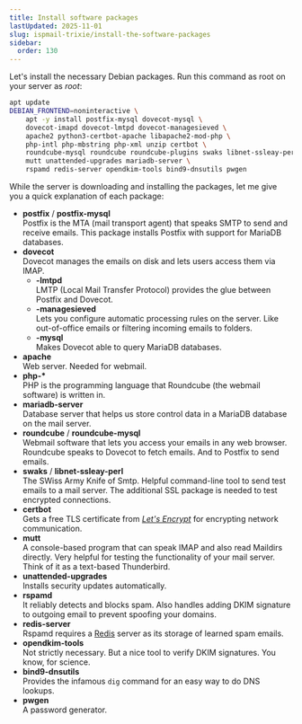 ```yaml
---
title: Install software packages
lastUpdated: 2025-11-01
slug: ispmail-trixie/install-the-software-packages
sidebar:
  order: 130
---
```



Let's install the necessary Debian packages. Run this command as root on your server as _root_:

```sh title="Run this on your server"
apt update
DEBIAN_FRONTEND=noninteractive \
    apt -y install postfix-mysql dovecot-mysql \
    dovecot-imapd dovecot-lmtpd dovecot-managesieved \
    apache2 python3-certbot-apache libapache2-mod-php \
    php-intl php-mbstring php-xml unzip certbot \
    roundcube-mysql roundcube roundcube-plugins swaks libnet-ssleay-perl \
    mutt unattended-upgrades mariadb-server \
    rspamd redis-server opendkim-tools bind9-dnsutils pwgen
```

While the server is downloading and installing the packages, let me give you a quick explanation of each package:

- **postfix** / **postfix-mysql** \
  Postfix is the MTA (mail transport agent) that speaks SMTP to send and receive emails. This package installs Postfix
  with support for MariaDB databases.
- **dovecot** \
  Dovecot manages the emails on disk and lets users access them via IMAP.
  - **-lmtpd** \
    LMTP (Local Mail Transfer Protocol) provides the glue between Postfix and Dovecot.
  - **-managesieved** \
    Lets you configure automatic processing rules on the server. Like out-of-office emails or filtering incoming emails
    to folders.
  - **-mysql** \
    Makes Dovecot able to query MariaDB databases.
- **apache** \
  Web server. Needed for webmail.
- **php-\*** \
  PHP is the programming language that Roundcube (the webmail software) is written in.
- **mariadb-server** \
  Database server that helps us store control data in a MariaDB database on the mail server.
- **roundcube** / **roundcube-mysql** \
  Webmail software that lets you access your emails in any web browser. Roundcube speaks to Dovecot to fetch emails. And
  to Postfix to send emails.
- **swaks** / **libnet-ssleay-perl** \
  The SWiss Army Knife of Smtp. Helpful command-line tool to send test emails to a mail server. The additional SSL
  package is needed to test encrypted connections.
- **certbot** \
  Gets a free TLS certificate from [_Let's Encrypt_](https://letsencrypt.org/) for encrypting network communication.
- **mutt** \
  A console-based program that can speak IMAP and also read Maildirs directly. Very helpful for testing the
  functionality of your mail server. Think of it as a text-based Thunderbird.
- **unattended-upgrades** \
  Installs security updates automatically.
- **rspamd** \
  It reliably detects and blocks spam. Also handles adding DKIM signature to outgoing email to prevent spoofing your
  domains.
- **redis-server** \
  Rspamd requires a [Redis](https://redis.io/docs/latest/operate/oss_and_stack/) server as its storage of learned spam
  emails.
- **opendkim-tools** \
  Not strictly necessary. But a nice tool to verify DKIM signatures. You know, for science.
- **bind9-dnsutils** \
  Provides the infamous `dig` command for an easy way to do DNS lookups.
- **pwgen** \
  A password generator.
